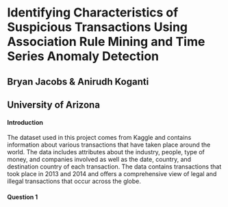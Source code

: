 # Identifying Characteristics of Suspicious Transactions Using Association Rule Mining and Time Series Anomaly Detection

## Bryan Jacobs & Anirudh Koganti

## University of Arizona

#### Introduction

The dataset used in this project comes from Kaggle and contains information about various transactions that have taken place around the world. The data includes attributes about the industry, people, type of money, and companies involved as well as the date, country, and destination country of each transaction. The data contains transactions that took place in 2013 and 2014 and offers a comprehensive view of legal and illegal transactions that occur across the globe.

#### Question 1
